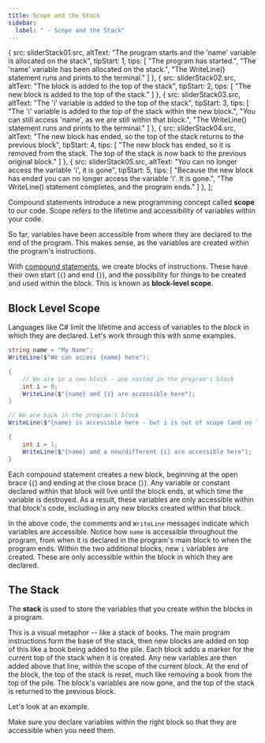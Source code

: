```yaml
---
title: Scope and the Stack
sidebar:
  label: " - Scope and the Stack"
---
```




  {
    src: sliderStack01.src,
    altText: "The program starts and the 'name' variable is allocated on the stack",
    tipStart: 1,
    tips: [
      "The program has started.",
      "The 'name' variable has been allocated on the stack.",
      "The WriteLine() statement runs and prints to the terminal."
    ]
  },
  {
    src: sliderStack02.src,
    altText: "The block is added to the top of the stack",
    tipStart: 2,
    tips: [
      "The new block is added to the top of the stack."
    ]
  },
  {
    src: sliderStack03.src,
    altText: "The 'i' variable is added to the top of the stack",
    tipStart: 3,
    tips: [
      "The 'i' variable is added to the top of the stack within the new block.",
      "You can still access 'name', as we are still within that block.",
      "The WriteLine() statement runs and prints to the terminal."
    ]
  },
  {
    src: sliderStack04.src,
    altText: "The new block has ended, so the top of the stack returns to the previous block",
    tipStart: 4,
    tips: [
      "The new block has ended, so it is removed from the stack. The top of the stack is now back to the previous original block."
    ]
  },
  {
    src: sliderStack05.src,
    altText: "You can no longer access the variable 'i', it is gone",
    tipStart: 5,
    tips: [
      "Because the new block has ended you can no longer access the variable 'i'. It is gone.",
      "The WriteLine() statement completes, and the program ends."
    ]
  },
];

Compound statements introduce a new programming concept called **scope** to our code. Scope refers to the lifetime and accessibility of variables within your code.

So far, variables have been accessible from where they are declared to the end of the program. This makes sense, as the variables are created within the program's instructions.

With [compound statements](../02-0-compound-statement), we create blocks of instructions. These have their own start (`{`) and end (`}`), and the possibility for things to be created and used within the block. This is known as **block-level scope**.

## Block Level Scope

Languages like C# limit the lifetime and access of variables to the *block* in which they are declared. Let's work through this with some examples.

```csharp
string name = "My Name";
WriteLine($"We can access {name} here");

{
    // We are in a new block - one nested in the program's block
    int i = 0;
    WriteLine($"{name} amd {i} are accessible here");
}

// We are back in the program's block
WriteLine($"{name} is accessible here - but i is out of scope (and no longer exists)");

{
    int i = 1;
    WriteLine($"{name} amd a new/different {i} are accessible here");
}
```

Each compound statement creates a new block, beginning at the open brace (`{`) and ending at the close brace (`}`). Any variable or constant declared within that block will live until the block ends, at which time the variable is destroyed. As a result, these variables are only accessible within that block's code, including in any new blocks created within that block.

In the above code, the comments and `WriteLine` messages indicate which variables are accessible. Notice how `name` is accessible throughout the program, from when it is declared in the program's main block to when the program ends. Within the two additional blocks, new `i` variables are created. These are only accessible within the block in which they are declared.

## The Stack

The **stack** is used to store the variables that you create within the blocks in a program.

This is a visual metaphor -- like a stack of books. The main program instructions form the base of the stack, then new blocks are added on top of this like a book being added to the pile. Each block adds a marker for the current top of the stack when it is created. Any new variables are then added above that line, within the scope of the current block. At the end of the block, the top of the stack is reset, much like removing a book from the top of the pile. The block's variables are now gone, and the top of the stack is returned to the previous block.

Let's look at an example.

<MySwiper client:only height="" images={sliderImagesStack}></MySwiper>

Make sure you declare variables within the right block so that they are accessible when you need them.
